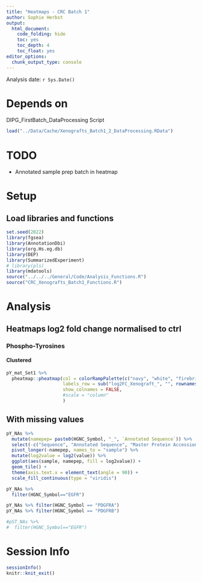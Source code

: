 ```yaml
---
title: "Heatmaps - CRC Batch 1"
author: Sophie Herbst
output:
  html_document:
    code_folding: hide
    toc: yes
    toc_depth: 4
    toc_float: yes
editor_options: 
  chunk_output_type: console
---
```

Analysis date: `r Sys.Date()`

# Depends on
DIPG_FirstBatch_DataProcessing Script

```r
load("../Data/Cache/Xenografts_Batch1_2_DataProcessing.RData")
```

# TODO

* Annotated sample prep batch in heatmap

# Setup
## Load libraries and functions
```r
set.seed(2022)
library(fgsea)
library(AnnotationDbi)
library(org.Hs.eg.db)
library(DEP)
library(SummarizedExperiment)
# library(pls)
library(mdatools)
source("../../../General/Code/Analysis_Functions.R")
source("CRC_Xenografts_Batch1_Functions.R")
```

# Analysis
## Heatmaps log2 fold change normalised to ctrl
### Phospho-Tyrosines 
#### Clustered
```r
pY_mat_Set1 %>% 
  pheatmap::pheatmap(col = colorRampPalette(c("navy", "white", "firebrick3"))(50), 
                     labels_row = sub("log2FC_Xenograft_", "", rownames( pY_mat_Set1 )),  
                     show_colnames = FALSE,
                     #scale = "column"  
                     )
```

## With missing values
```r
pY_NAs %>%
  mutate(namepep= paste0(HGNC_Symbol, "_", `Annotated Sequence`)) %>%
  select(-c("Sequence", "Annotated Sequence", "Master Protein Accessions", "Master Protein Descriptions", "HGNC_Symbol") ) %>% 
  pivot_longer(-namepep, names_to = "sample") %>%
  mutate(log2value = log2(value)) %>%
  ggplot(aes(sample, namepep, fill = log2value)) +
  geom_tile() +
  theme(axis.text.x = element_text(angle = 90)) +
  scale_fill_continuous(type = "viridis")
```


```r
pY_NAs %>%
  filter(HGNC_Symbol=="EGFR") 

pY_NAs %>% filter(HGNC_Symbol == "PDGFRA")
pY_NAs %>% filter(HGNC_Symbol == "PDGFRB")

#pST_NAs %>%
#  filter(HGNC_Symbol=="EGFR")
```

# Session Info
```r
sessionInfo()
knitr::knit_exit()
```
